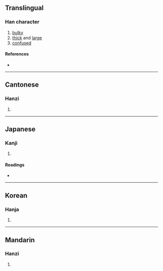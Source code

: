 {{character info/new}}
{{also|龐}}
==Translingual==

===Han character===
{{Han char|rn=27|rad=厂|as=07|sn=9|four=71212|canj=MIUH|ids=⿸厂尨}}

# [[bulky]]
# [[thick]] and [[large]]
# [[confused]]

====References====
* {{Han ref|kx=0161.190|dkj=02942|dj=0367.380|hdz=10072.010|uh=5396|ud=21398|bh=CDF7|bd=52727}}

----

==Cantonese==

===Hanzi===
{{yue-hanzi|jyut=|y=pong4}}

# {{defn|lang=yue|sort=厂07}}

----

==Japanese==

===Kanji===
{{ja-kanji|grade=|rs=厂07}}

# {{defn|lang=ja|sort=厂07}}

====Readings====
* {{ja-readings|on=[[ぼう]] (bō)|kun=[[おおきい]] (ookii)}}

----

==Korean==

===Hanja===
{{ko-hanja|hangeul=방|rv=bang|mr=pang}}

# {{defn|lang=ko|sort=厂07}}

----

==Mandarin==

===Hanzi===
{{cmn-hanzi|pin=[[máng]] ([[mang2]]), [[páng]] ([[pang2]])|wg=mang<sup>2</sup>, p'ang<sup>2</sup>}}

# {{defn|lang=cmn|sort=厂07}}